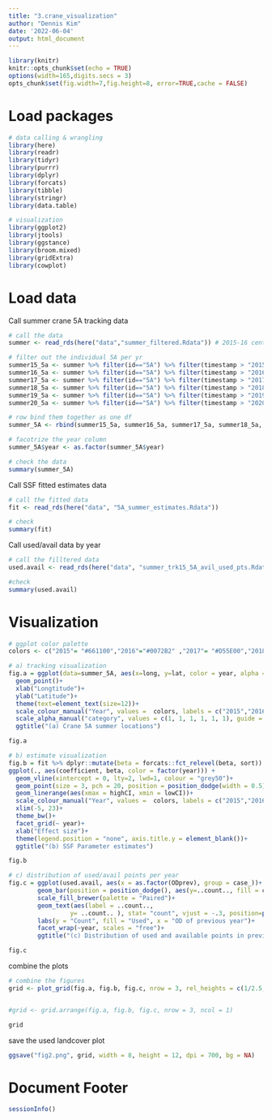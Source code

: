 ```yaml
---
title: "3.crane_visualization"
author: "Dennis Kim"
date: '2022-06-04'
output: html_document
---
```


```r
library(knitr)
knitr::opts_chunk$set(echo = TRUE)
options(width=165,digits.secs = 3)
opts_chunk$set(fig.width=7,fig.height=8, error=TRUE,cache = FALSE)
```

# Load packages 
```r
# data calling & wrangling 
library(here)
library(readr)
library(tidyr)
library(purrr)
library(dplyr)
library(forcats)
library(tibble)
library(stringr)
library(data.table)

# visualization
library(ggplot2)
library(jtools)
library(ggstance)
library(broom.mixed)
library(gridExtra)
library(cowplot)
```

# Load data 

Call summer crane 5A tracking data
```r
# call the data
summer <- read_rds(here("data","summer_filtered.Rdata")) # 2015-16 centroids data 

# filter out the individual 5A per yr
summer15_5a <- summer %>% filter(id=="5A") %>% filter(timestamp > "2015-07-15 00:00:00" & timestamp < "2015-09-22 23:59:59")
summer16_5a <- summer %>% filter(id=="5A") %>% filter(timestamp > "2016-07-15 00:00:00" & timestamp < "2016-09-22 23:59:59")
summer17_5a <- summer %>% filter(id=="5A") %>% filter(timestamp > "2017-07-15 00:00:00" & timestamp < "2017-09-22 23:59:59")
summer18_5a <- summer %>% filter(id=="5A") %>% filter(timestamp > "2018-07-15 00:00:00" & timestamp < "2018-09-22 23:59:59")
summer19_5a <- summer %>% filter(id=="5A") %>% filter(timestamp > "2019-07-15 00:00:00" & timestamp < "2019-09-22 23:59:59")
summer20_5a <- summer %>% filter(id=="5A") %>% filter(timestamp > "2020-07-15 00:00:00" & timestamp < "2020-09-22 23:59:59")

# row bind them together as one df 
summer_5A <- rbind(summer15_5a, summer16_5a, summer17_5a, summer18_5a, summer19_5a, summer20_5a)

# facotrize the year column
summer_5A$year <- as.factor(summer_5A$year)

# check the data 
summary(summer_5A)
```

Call SSF fitted estimates data 
```r
# call the fitted data 
fit <- read_rds(here("data", "5A_summer_estimates.Rdata"))

# check 
summary(fit)
```

Call used/avail data by year 
```r
# call the filltered data 
used.avail <- read_rds(here("data", "summer_trk15_5A_avil_used_pts.Rdata"))

#check 
summary(used.avail)
```


# Visualization
```r
# ggplot color palette
colors <- c("2015"= "#661100","2016"="#0072B2" ,"2017"= "#D55E00","2018"= "#CC79A7","2019"="#E69F00", "2020"="#999933")

# a) tracking visualization 
fig.a = ggplot(data=summer_5A, aes(x=long, y=lat, color = year, alpha = year))+
  geom_point()+
  xlab("Longtitude")+
  ylab("Latitude")+
  theme(text=element_text(size=12))+
  scale_colour_manual("Year", values =  colors, labels = c("2015","2016","2017","2018","2019","2020"))+
  scale_alpha_manual("category", values = c(1, 1, 1, 1, 1, 1), guide = "none")+
  ggtitle("(a) Crane 5A summer locations")

fig.a

# b) estimate visualization
fig.b = fit %>% dplyr::mutate(beta = forcats::fct_relevel(beta, sort)) %>% 
ggplot(., aes(coefficient, beta, color = factor(year))) +
  geom_vline(xintercept = 0, lty=2, lwd=1, colour = "grey50")+
  geom_point(size = 3, pch = 20, position = position_dodge(width = 0.5))+
  geom_linerange(aes(xmax = highCI, xmin = lowCI))+
  scale_colour_manual("Year", values =  colors, labels = c("2015","2016","2017","2018","2019","2020"))+
  xlim(-5, 23)+
  theme_bw()+
  facet_grid(~ year)+
  xlab("Effect size")+
  theme(legend.position = "none", axis.title.y = element_blank())+
  ggtitle("(b) SSF Parameter estimates")

fig.b

# c) distribution of used/avail points per year 
fig.c = ggplot(used.avail, aes(x = as.factor(ODprev), group = case_))+
        geom_bar(position = position_dodge(), aes(y=..count.., fill = case_), stat = "count")+
        scale_fill_brewer(palette = "Paired")+
        geom_text(aes(label = ..count..,
                 y= ..count.. ), stat= "count", vjust = -.3, position=position_dodge(0.9), size = 2.5) +
        labs(y = "Count", fill = "Used", x = "OD of previous year")+
        facet_wrap(~year, scales = "free")+
        ggtitle("(c) Distribution of used and available points in previous year's OD")

fig.c
```

combine the plots 
```r
# combine the figures 
grid <- plot_grid(fig.a, fig.b, fig.c, nrow = 3, rel_heights = c(1/2.5, 1/2.5, 1/1.3))


#grid <- grid.arrange(fig.a, fig.b, fig.c, nrow = 3, ncol = 1)

grid
```

save the used landcover plot 
```r
ggsave("fig2.png", grid, width = 8, height = 12, dpi = 700, bg = NA)
```

# Document Footer 
```r
sessionInfo()
```